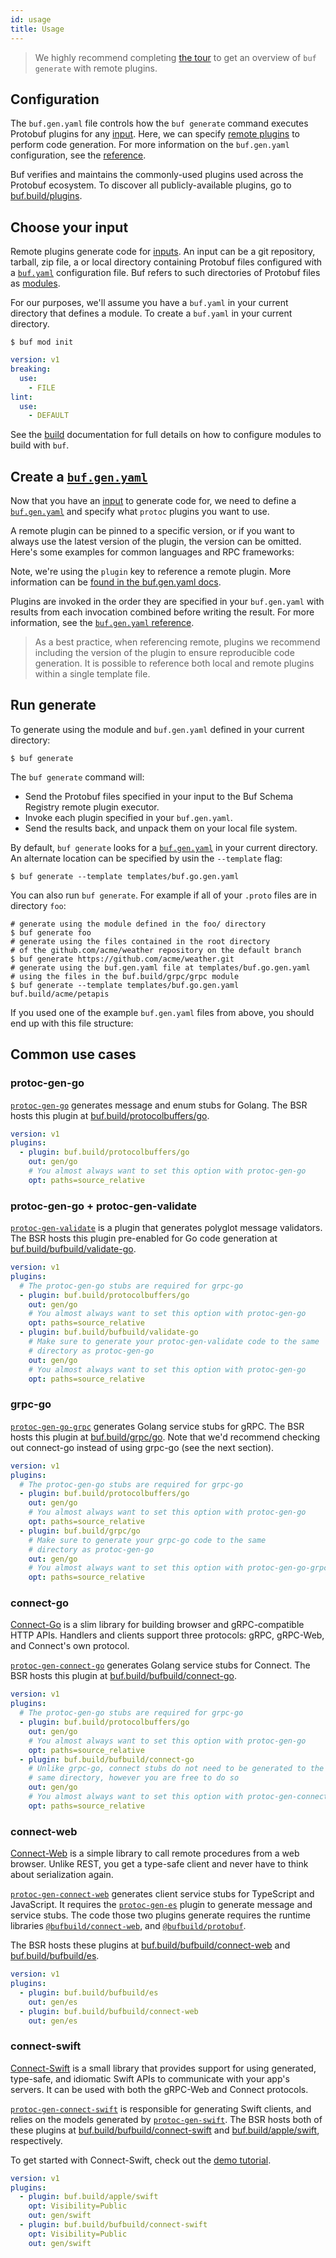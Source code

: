 ```yaml
---
id: usage
title: Usage
---
```


> We highly recommend completing [the tour](../../tour/generate-go-code.md) to
> get an overview of `buf generate` with remote plugins.

## Configuration

The `buf.gen.yaml` file controls how the `buf generate` command executes
Protobuf plugins for any [input](../../reference/inputs.md). Here, we can
specify [remote plugins](overview.mdx) to perform code generation. For more
information on the `buf.gen.yaml` configuration, see the
[reference](../../configuration/v1/buf-gen-yaml.md).

Buf verifies and maintains the commonly-used plugins used across the Protobuf
ecosystem. To discover all publicly-available plugins, go to
[buf.build/plugins](https://buf.build/plugins).

## Choose your input

Remote plugins generate code for [inputs](../../reference/inputs.md). An input
can be a git repository, tarball, zip file, a or local directory containing
Protobuf files configured with a
[`buf.yaml`](../../configuration/v1/buf-yaml.md) configuration file. Buf refers
to such directories of Protobuf files as [modules](../overview.mdx#modules).

For our purposes, we'll assume you have a `buf.yaml` in your current directory
that defines a module. To create a `buf.yaml` in your current directory.

```terminal
$ buf mod init
```

```yaml title="buf.yaml"
version: v1
breaking:
  use:
    - FILE
lint:
  use:
    - DEFAULT
```

See the [build](../../build/usage.md) documentation for full details on how to
configure modules to build with `buf`.

## Create a [`buf.gen.yaml`](/configuration/v1/buf-gen-yaml)

Now that you have an [input](../../reference/inputs.md) to generate code for, we
need to define a [`buf.gen.yaml`](/configuration/v1/buf-gen-yaml) and specify
what `protoc` plugins you want to use.

A remote plugin can be pinned to a specific version, or if you want to always
use the latest version of the plugin, the version can be omitted. Here's some
examples for common languages and RPC frameworks:


<GenYaml />

Note, we're using the `plugin` key to reference a remote plugin. More
information can be
[found in the buf.gen.yaml docs](/configuration/v1/buf-gen-yaml#plugin-name-or-remote).

Plugins are invoked in the order they are specified in your `buf.gen.yaml` with
results from each invocation combined before writing the result. For more
information, see the
[`buf.gen.yaml` reference](../../configuration/v1/buf-gen-yaml.md).

> As a best practice, when referencing remote, plugins we recommend including
> the version of the plugin to ensure reproducible code generation. It is
> possible to reference both local and remote plugins within a single template
> file.

## Run generate

To generate using the module and `buf.gen.yaml` defined in your current
directory:

```terminal
$ buf generate
```

The `buf generate` command will:

- Send the Protobuf files specified in your input to the Buf Schema Registry
  remote plugin executor.
- Invoke each plugin specified in your `buf.gen.yaml`.
- Send the results back, and unpack them on your local file system.

By default, `buf generate` looks for a
[`buf.gen.yaml`](/configuration/v1/buf-gen-yaml) in your current directory. An
alternate location can be specified by usin the `--template` flag:

```terminal
$ buf generate --template templates/buf.go.gen.yaml
```

You can also run `buf generate`. For example if all of your `.proto` files are
in directory `foo`:

```terminal
# generate using the module defined in the foo/ directory
$ buf generate foo
# generate using the files contained in the root directory
# of the github.com/acme/weather repository on the default branch
$ buf generate https://github.com/acme/weather.git
# generate using the buf.gen.yaml file at templates/buf.go.gen.yaml
# using the files in the buf.build/grpc/grpc module
$ buf generate --template templates/buf.go.gen.yaml buf.build/acme/petapis
```

If you used one of the example `buf.gen.yaml` files from above, you should end
up with this file structure:


<Tree />

## Common use cases

### protoc-gen-go

[`protoc-gen-go`](https://github.com/protocolbuffers/protobuf-go) generates
message and enum stubs for Golang. The BSR hosts this plugin at
[buf.build/protocolbuffers/go](https://buf.build/protocolbuffers/go).

```yaml title="buf.gen.yaml" {3}
version: v1
plugins:
  - plugin: buf.build/protocolbuffers/go
    out: gen/go
    # You almost always want to set this option with protoc-gen-go
    opt: paths=source_relative
```

### protoc-gen-go + protoc-gen-validate

[`protoc-gen-validate`](https://github.com/bufbuild/protoc-gen-validate) is a
plugin that generates polyglot message validators. The BSR hosts this plugin
pre-enabled for Go code generation at
[buf.build/bufbuild/validate-go](https://buf.build/bufbuild/validate-go).

```yaml title="buf.gen.yaml" {4,8}
version: v1
plugins:
  # The protoc-gen-go stubs are required for grpc-go
  - plugin: buf.build/protocolbuffers/go
    out: gen/go
    # You almost always want to set this option with protoc-gen-go
    opt: paths=source_relative
  - plugin: buf.build/bufbuild/validate-go
    # Make sure to generate your protoc-gen-validate code to the same
    # directory as protoc-gen-go
    out: gen/go
    # You almost always want to set this option with protoc-gen-go
    opt: paths=source_relative
```

### grpc-go

[`protoc-gen-go-grpc`](https://github.com/grpc/grpc-go/tree/master/cmd/protoc-gen-go-grpc)
generates Golang service stubs for gRPC. The BSR hosts this plugin at
[buf.build/grpc/go](https://buf.build/grpc/go). Note that we'd recommend
checking out connect-go instead of using grpc-go (see the next section).

```yaml title="buf.gen.yaml" {4,8}
version: v1
plugins:
  # The protoc-gen-go stubs are required for grpc-go
  - plugin: buf.build/protocolbuffers/go
    out: gen/go
    # You almost always want to set this option with protoc-gen-go
    opt: paths=source_relative
  - plugin: buf.build/grpc/go
    # Make sure to generate your grpc-go code to the same
    # directory as protoc-gen-go
    out: gen/go
    # You almost always want to set this option with protoc-gen-go-grpc
    opt: paths=source_relative
```

### connect-go

[Connect-Go](https://connect.build/docs/go/getting-started)
is a slim library for building browser and
gRPC-compatible HTTP APIs. Handlers and clients support three protocols: gRPC,
gRPC-Web, and Connect's own protocol.

[`protoc-gen-connect-go`](https://github.com/bufbuild/connect-go) generates
Golang service stubs for Connect. The BSR hosts this plugin at
[buf.build/bufbuild/connect-go](https://buf.build/bufbuild/connect-go).

```yaml title=buf.gen.yaml {4,8}
version: v1
plugins:
  # The protoc-gen-go stubs are required for grpc-go
  - plugin: buf.build/protocolbuffers/go
    out: gen/go
    # You almost always want to set this option with protoc-gen-go
    opt: paths=source_relative
  - plugin: buf.build/bufbuild/connect-go
    # Unlike grpc-go, connect stubs do not need to be generated to the
    # same directory, however you are free to do so
    out: gen/go
    # You almost always want to set this option with protoc-gen-connect-go
    opt: paths=source_relative
```

### connect-web

[Connect-Web](https://connect.build/docs/web/getting-started) is a simple
library to call remote procedures from a web browser. Unlike REST, you get a
type-safe client and never have to think about serialization again.

[`protoc-gen-connect-web`](https://github.com/bufbuild/connect-web) generates
client service stubs for TypeScript and JavaScript. It requires the
[`protoc-gen-es`](https://github.com/bufbuild/protobuf-es) plugin to generate
message and service stubs. The code those two plugins generate requires the
runtime libraries
[`@bufbuild/connect-web`](https://www.npmjs.com/package/@bufbuild/connect-web),
and [`@bufbuild/protobuf`](https://www.npmjs.com/package/@bufbuild/protobuf).

The BSR hosts these plugins at
[buf.build/bufbuild/connect-web](https://buf.build/bufbuild/connect-web) and
[buf.build/bufbuild/es](https://buf.build/bufbuild/es).

```yaml title=buf.gen.yaml {3,5}
version: v1
plugins:
  - plugin: buf.build/bufbuild/es
    out: gen/es
  - plugin: buf.build/bufbuild/connect-web
    out: gen/es
```

### connect-swift

[Connect-Swift](https://connect.build/docs/swift/getting-started)
is a small library that provides support for using generated,
type-safe, and idiomatic Swift APIs to communicate with your app's servers.
It can be used with both the gRPC-Web and Connect protocols.

[`protoc-gen-connect-swift`](https://github.com/bufbuild/connect-swift)
is responsible for generating Swift clients, and relies on the models generated
by [`protoc-gen-swift`](https://github.com/apple/swift-protobuf).
The BSR hosts both of these plugins at
[buf.build/bufbuild/connect-swift](https://buf.build/bufbuild/connect-swift)
and [buf.build/apple/swift](https://buf.build/apple/swift), respectively.

To get started with Connect-Swift, check out the
[demo tutorial](https://connect.build/docs/swift/getting-started).

```yaml title=buf.gen.yaml {3,6}
version: v1
plugins:
  - plugin: buf.build/apple/swift
    opt: Visibility=Public
    out: gen/swift
  - plugin: buf.build/bufbuild/connect-swift
    opt: Visibility=Public
    out: gen/swift
```
